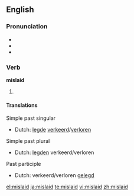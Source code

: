 ==English==

===Pronunciation===
* {{IPA|/mɪs'leɪd/}}
* {{audio|en-us-mislaid.ogg|Audio (US)}}
* {{rhymes|eɪd}}

===Verb===
'''mislaid'''

# {{past of|[[mislay]]}}

====Translations====
Simple past singular 
* Dutch: [[legde]] [[verkeerd]]/[[verloren]]

Simple past plural 
* Dutch: [[legden]] verkeerd/verloren

Past participle
* Dutch: verkeerd/verloren [[gelegd]]

[[el:mislaid]]
[[ja:mislaid]]
[[te:mislaid]]
[[vi:mislaid]]
[[zh:mislaid]]